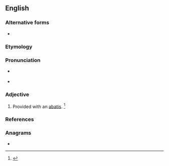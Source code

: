 ==English==

===Alternative forms===
* {{l|en|abattised}}

===Etymology===
{{suffix|abatis|ed|lang=en}}

===Pronunciation===
* {{a|RP}} {{IPA|/ˈæb.əˌtɪst/|lang=en}}
* {{a|GenAm}} {{IPA|/ˈæb.əˌtid/|/ˈæb.əˌtɪst/|/əˈbæt.id/|/əˈbæt.ɪst/|lang=en}}

===Adjective===
{{en-adj|-}}

# Provided with an [[abatis]]. {{defdate|Mid 19<sup>th</sup> century.}}<ref>{{R:SOED5|page=2}}</ref>

===References===
<references/>

===Anagrams===
* {{anagrams|en|Abadites}}